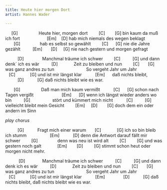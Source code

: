 ```yaml
---
title: Heute hier morgen Dort
artist: Hannes Wader

---
```


     [G]                
Heute hier, morgen dort 
        [C]        [G]
bin kaum da muß ich fort
                     [Em]    [D]
hab mich niemals des wegen beklagt
       [G]               
hab es selbst so gewählt
        [C]      [G]
nie die Jahre gezählt 
         [Em]       [D]     [G]
nie nach gestern und morgen gefragt

:::{.chorus}
          [D]              
Manchmal träume ich schwer 
        [C]          [G]
und dann denk` ich es wär
         [D]            
Zeit zu bleiben und nun 
        [C]       [G]
was ganz andres zu tun
                        
So vergeht Jahr um Jahr 
   [C]            [G]
und ist mir längst klar
          [Em]     
daß nichts bleibt, 
          [D]           [G]
daß nichts bleibt wie es war.

:::

       [G]                
Daß man mich kaum vermißt 
          [C]      [G]
schon nach Tagen vergißt
                      [Em]      [D]
wenn ich längst wieder anders wo bin
         [G]                 
stört und kümmert mich nicht
          [C]          [G]
vielleicht bleibt mein Gesicht 
        [Em]     [D]        [G]
doch dem ein oder andern im Sinn

*play chorus*

          [G]          
Fragt mich einer warum 
      [C]             [G]
ich so bin bleib ich stumm
                  [Em]           [D]
denn die Antwort darauf fällt mir schwer
        [G]               
denn was neu ist wird alt
        [C]         [G]
und was gestern noch galt 
            [Em]        [D]         [G]
stimmt schon heut oder morgen nicht mehr.

           [D]             
Manchmal träume ich schwer 
         [C]          [G]
und dann denk ich es wär
         [D]            
Zeit zu bleiben und nun 
        [C]       [G]
was ganz andres zu tun
                        
So vergeht Jahr um Jahr 
   [C]            [G]
und ist mir längst klar
          [Em]               [D]           [G]
daß nichts bleibt, daß nichts bleibt wie es war.
